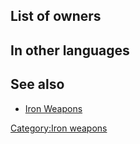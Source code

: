 {{Weapon Infobox
|tagid=SID_ミィル
|weaponType=Red Tome
|weaponName={{PAGENAME}}
|might=4
|range=2
|effect=
|cost=50
|exclusive=0
|userVersion1=Closed|userVersion2=Open|statModifiers=0,4,0,0,0
|next=Ruin
|promotionRarity=3
|promotionTier=1
|required=-
|SE=se_effect_mil.flac
|properties=random_all
}}
==List of owners==
{{Skill Hero List}}
{{NoInheritHeroes}}

==In other languages==
{{OtherLanguages
|japanese=ミィル
|german=Flux
|spanishEU=Flux
|spanishLA=Flux
|french=Flux
|italian=Flusso
|chineseTW=流動
|portuguese=Flux
}}
==See also==
* [[Iron Weapons]]
{{Weapons Navbox}}
[[Category:Iron weapons]]
